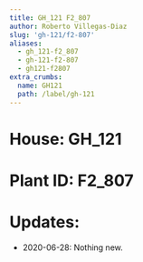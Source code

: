 ```yaml
---
title: GH_121 F2_807
author: Roberto Villegas-Diaz
slug: 'gh-121/f2-807'
aliases:
  - gh_121-f2_807
  - gh-121-f2-807
  - gh121-f2807
extra_crumbs:
  name: GH121
  path: /label/gh-121
---
```


# **House**: GH_121
# **Plant ID**: F2_807
# **Updates**: 
 - 2020-06-28: Nothing new.
